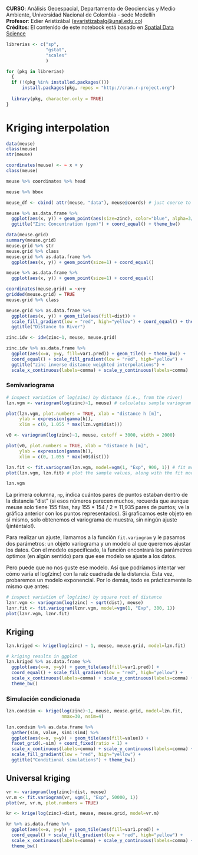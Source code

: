 **CURSO**: Análisis Geoespacial, Departamento de Geociencias y Medio Ambiente, Universidad Nacional de Colombia - sede Medellín\
**Profesor**: Edier Aristizábal ([evaristizabalg\@unal.edu.co](mailto:evaristizabalg@unal.edu.co){.email})\
**Créditos**: El contenido de este notebook está basado en [Spatial Data Science](https://r-spatial.org/python/12-Interpolation.html)

```r
librerias <- c("sp",
               "gstat",
               "scales"
               )

for (pkg in librerias)
  {
  if (!(pkg %in% installed.packages()))
      install.packages(pkg, repos = "http://cran.r-project.org")
 
  library(pkg, character.only = TRUE)
}
```

# Kriging interpolation

```r
data(meuse)
class(meuse)
str(meuse)
```

```r
coordinates(meuse) <- ~ x + y
class(meuse)
```

```r
meuse %>% coordinates %>% head
```

```r
meuse %>% bbox
```

```r
meuse_df <- cbind( attr(meuse, "data"), meuse@coords) # just coerce to df
```

```r
meuse %>% as.data.frame %>% 
  ggplot(aes(x, y)) + geom_point(aes(size=zinc), color="blue", alpha=3/4) + 
  ggtitle("Zinc Concentration (ppm)") + coord_equal() + theme_bw()
```

```r
data(meuse.grid)
summary(meuse.grid)
meuse.grid %>% str
meuse.grid %>% class
meuse.grid %>% as.data.frame %>% 
  ggplot(aes(x, y)) + geom_point(size=1) + coord_equal()
```

```r
meuse %>% as.data.frame %>% 
  ggplot(aes(x, y)) + geom_point(size=1) + coord_equal()
```

```r
coordinates(meuse.grid) = ~x+y
gridded(meuse.grid) = TRUE
meuse.grid %>% class
```

```r
meuse.grid %>% as.data.frame %>%
  ggplot(aes(x, y)) + geom_tile(aes(fill=dist)) + 
  scale_fill_gradient(low = "red", high="yellow") + coord_equal() + theme_bw() + 
  ggtitle("Distance to River")
```

```r
zinc.idw <- idw(zinc~1, meuse, meuse.grid)
```

```r
zinc.idw %>% as.data.frame %>% 
  ggplot(aes(x=x, y=y, fill=var1.pred)) + geom_tile() + theme_bw() + 
  coord_equal() + scale_fill_gradient(low = "red", high="yellow") + 
  ggtitle("zinc inverse distance weighted interpolations") + 
  scale_x_continuous(labels=comma) + scale_y_continuous(labels=comma) 
```

### Semivariograma

```r
# inspect variation of log(zinc) by distance (i.e., from the river)
lzn.vgm <- variogram(log(zinc)~1, meuse) # calculates sample variogram values

plot(lzn.vgm, plot.numbers = TRUE, xlab = "distance h [m]",
     ylab = expression(gamma(h)),
     xlim = c(0, 1.055 * max(lzn.vgm$dist)))
```

```r
v0 <- variogram(log(zinc)~1, meuse, cutoff = 3000, width = 2000)

plot(v0, plot.numbers = TRUE, xlab = "distance h [m]",
     ylab = expression(gamma(h)),
     xlim = c(0, 1.055 * max(v0$dist)))
```

```r
lzn.fit <- fit.variogram(lzn.vgm, model=vgm(1, "Exp", 900, 1)) # fit model
plot(lzn.vgm, lzn.fit) # plot the sample values, along with the fit model
```

```r
lzn.vgm
```

La primera columna, `np`, indica cuántos pares de puntos estaban dentro de la distancia "dist" (si esos números parecen muchos, recuerda que aunque meuse solo tiene 155 filas, hay 155 \* 154 / 2 = 11,935 pares de puntos; ve la gráfica anterior con los puntos representados). Si graficamos este objeto en sí mismo, solo obtenemos el variograma de muestra, sin ningún ajuste (¡inténtalo!).

Para realizar un ajuste, llamamos a la función `fit.variogram` y le pasamos dos parámetros: un objeto variograma y un modelo al que queremos ajustar los datos. Con el modelo especificado, la función encontrará los parámetros óptimos (en algún sentido) para que ese modelo se ajuste a los datos.

Pero puede que no nos guste ese modelo. Así que podríamos intentar ver cómo varía el log(zinc) con la raíz cuadrada de la distancia. Esta vez, probaremos un modelo exponencial. Por lo demás, todo es prácticamente lo mismo que antes:

```r
# inspect variation of log(zinc) by square root of distance 
lznr.vgm <- variogram(log(zinc) ~ sqrt(dist), meuse)
lznr.fit <- fit.variogram(lznr.vgm, model=vgm(1, "Exp", 300, 1))
plot(lznr.vgm, lznr.fit)
```

## Kriging

```r
lzn.kriged <- krige(log(zinc) ~ 1, meuse, meuse.grid, model=lzn.fit)
```

```r
# kriging results in ggplot
lzn.kriged %>% as.data.frame %>% 
  ggplot(aes(x=x, y=y)) + geom_tile(aes(fill=var1.pred)) + 
  coord_equal() + scale_fill_gradient(low = "red", high="yellow") + 
  scale_x_continuous(labels=comma) + scale_y_continuous(labels=comma) + 
  theme_bw() 
```

### Simulación condicionada

```r
lzn.condsim <- krige(log(zinc)~1, meuse, meuse.grid, model=lzn.fit, 
                     nmax=30, nsim=4)
```

```r
lzn.condsim %>% as.data.frame %>% 
  gather(sim, value, sim1:sim4) %>% 
  ggplot(aes(x=x, y=y)) + geom_tile(aes(fill=value)) + 
  facet_grid(.~sim) + coord_fixed(ratio = 1) + 
  scale_x_continuous(labels=comma) + scale_y_continuous(labels=comma) + 
  scale_fill_gradient(low = "red", high="yellow") + 
  ggtitle("Conditional simulations") + theme_bw()

```

## Universal kriging

```r
vr <- variogram(log(zinc)~dist, meuse)
vr.m <- fit.variogram(vr, vgm(1, "Exp", 50000, 1))
plot(vr, vr.m, plot.numbers = TRUE)
```

```r
kr <- krige(log(zinc)~dist, meuse, meuse.grid, model=vr.m)
```

```r
kr %>% as.data.frame %>% 
  ggplot(aes(x=x, y=y)) + geom_tile(aes(fill=var1.pred)) + 
  coord_equal() + scale_fill_gradient(low = "red", high="yellow") + 
  scale_x_continuous(labels=comma) + scale_y_continuous(labels=comma) + 
  theme_bw() 
```
